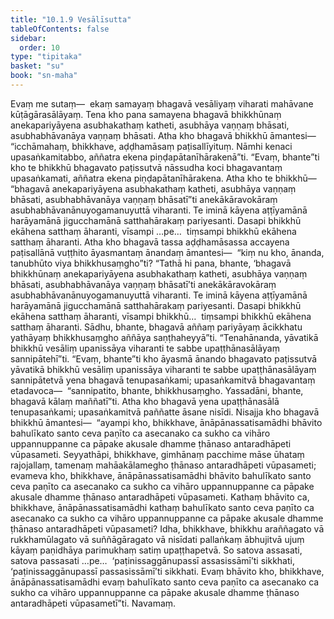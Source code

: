 ```yaml
---
title: "10.1.9 Vesālīsutta"
tableOfContents: false
sidebar:
  order: 10
type: "tipitaka"
basket: "su"
book: "sn-maha"
---
```



<DynamicBreadcrumb />

<Division number="985" book="sn-maha">

<Paragraph number="1694" book="sn-maha">
Evaṃ me sutaṃ—  ekaṃ samayaṃ bhagavā vesāliyaṃ viharati mahāvane kūṭāgārasālāyaṃ. Tena kho pana samayena bhagavā bhikkhūnaṃ anekapariyāyena asubhakathaṃ katheti, asubhāya vaṇṇaṃ bhāsati, asubhabhāvanāya vaṇṇaṃ bhāsati.
</Paragraph>

<Paragraph number="1695" book="sn-maha">
Atha kho bhagavā bhikkhū āmantesi—  “icchāmahaṃ, bhikkhave, aḍḍhamāsaṃ paṭisallīyituṃ. Nāmhi kenaci upasaṅkamitabbo, aññatra ekena piṇḍapātanīhārakenā”ti. “Evaṃ, bhante”ti kho te bhikkhū bhagavato paṭissutvā nāssudha koci bhagavantaṃ upasaṅkamati, aññatra ekena piṇḍapātanīhārakena.
</Paragraph>

<Paragraph number="1696" book="sn-maha">
Atha kho te bhikkhū—  “bhagavā anekapariyāyena asubhakathaṃ katheti, asubhāya vaṇṇaṃ bhāsati, asubhabhāvanāya vaṇṇaṃ bhāsatī”ti anekākāravokāraṃ asubhabhāvanānuyogamanuyuttā viharanti. Te iminā kāyena aṭṭīyamānā harāyamānā jigucchamānā satthahārakaṃ pariyesanti. Dasapi bhikkhū ekāhena satthaṃ āharanti, vīsampi …pe…  tiṃsampi bhikkhū ekāhena satthaṃ āharanti.
</Paragraph>

<Paragraph number="1697" book="sn-maha">
Atha kho bhagavā tassa aḍḍhamāsassa accayena paṭisallānā vuṭṭhito āyasmantaṃ ānandaṃ āmantesi—  “kiṃ nu kho, ānanda, tanubhūto viya bhikkhusaṃgho”ti? “Tathā hi pana, bhante, ‘bhagavā bhikkhūnaṃ anekapariyāyena asubhakathaṃ katheti, asubhāya vaṇṇaṃ bhāsati, asubhabhāvanāya vaṇṇaṃ bhāsatī’ti anekākāravokāraṃ asubhabhāvanānuyogamanuyuttā viharanti. Te iminā kāyena aṭṭīyamānā harāyamānā jigucchamānā satthahārakaṃ pariyesanti. Dasapi bhikkhū ekāhena satthaṃ āharanti, vīsampi bhikkhū…  tiṃsampi bhikkhū ekāhena satthaṃ āharanti. Sādhu, bhante, bhagavā aññaṃ pariyāyaṃ ācikkhatu yathāyaṃ bhikkhusaṃgho aññāya saṇṭhaheyyā”ti.
</Paragraph>

<Paragraph number="1698" book="sn-maha">
“Tenahānanda, yāvatikā bhikkhū vesāliṃ upanissāya viharanti te sabbe upaṭṭhānasālāyaṃ sannipātehī”ti. “Evaṃ, bhante”ti kho āyasmā ānando bhagavato paṭissutvā yāvatikā bhikkhū vesāliṃ upanissāya viharanti te sabbe upaṭṭhānasālāyaṃ sannipātetvā yena bhagavā tenupasaṅkami; upasaṅkamitvā bhagavantaṃ etadavoca—  “sannipatito, bhante, bhikkhusaṃgho. Yassadāni, bhante, bhagavā kālaṃ maññatī”ti.
</Paragraph>

<Paragraph number="1699" book="sn-maha">
Atha kho bhagavā yena upaṭṭhānasālā tenupasaṅkami; upasaṅkamitvā paññatte āsane nisīdi. Nisajja kho bhagavā bhikkhū āmantesi—  “ayampi kho, bhikkhave, ānāpānassatisamādhi bhāvito bahulīkato santo ceva paṇīto ca asecanako ca sukho ca vihāro uppannuppanne ca pāpake akusale dhamme ṭhānaso antaradhāpeti vūpasameti.
</Paragraph>

<Paragraph number="1700" book="sn-maha">
Seyyathāpi, bhikkhave, gimhānaṃ pacchime māse ūhataṃ rajojallaṃ, tamenaṃ mahāakālamegho ṭhānaso antaradhāpeti vūpasameti; evameva kho, bhikkhave, ānāpānassatisamādhi bhāvito bahulīkato santo ceva paṇīto ca asecanako ca sukho ca vihāro uppannuppanne ca pāpake akusale dhamme ṭhānaso antaradhāpeti vūpasameti. Kathaṃ bhāvito ca, bhikkhave, ānāpānassatisamādhi kathaṃ bahulīkato santo ceva paṇīto ca asecanako ca sukho ca vihāro uppannuppanne ca pāpake akusale dhamme ṭhānaso antaradhāpeti vūpasameti?
</Paragraph>

<Paragraph number="1701" book="sn-maha">
Idha, bhikkhave, bhikkhu araññagato vā rukkhamūlagato vā suññāgāragato vā nisīdati pallaṅkaṃ ābhujitvā ujuṃ kāyaṃ paṇidhāya parimukhaṃ satiṃ upaṭṭhapetvā. So satova assasati, satova passasati …pe…  ‘paṭinissaggānupassī assasissāmī’ti sikkhati, ‘paṭinissaggānupassī passasissāmī’ti sikkhati. Evaṃ bhāvito kho, bhikkhave, ānāpānassatisamādhi evaṃ bahulīkato santo ceva paṇīto ca asecanako ca sukho ca vihāro uppannuppanne ca pāpake akusale dhamme ṭhānaso antaradhāpeti vūpasametī”ti.

</Paragraph>
</Division>

<Paragraph number="1702" type="center" book="sn-maha">
Navamaṃ.
</Paragraph>